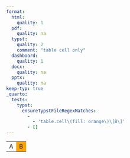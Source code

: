 ```yaml
---
format:
  html:
    quality: 1
  pdf:
    quality: na
  typst:
    quality: 2
    comment: "table cell only"
  dashboard:
    quality: 1
  docx:
    quality: na
  pptx:
    quality: na
keep-typ: true
_quarto:
  tests:
    typst:
      ensureTypstFileRegexMatches:
        -
          - 'table.cell\(fill: orange\)\[B\]'
        - []
---
```


```{=html}
<table>
    <tr><td>A</td><td style="background-color: orange;">B</td></tr>
</table>
```

